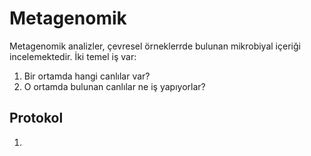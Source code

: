 # Metagenomik

Metagenomik analizler, çevresel örneklerrde bulunan mikrobiyal içeriği incelemektedir. İki temel iş var:


1. Bir ortamda hangi canlılar var?
2. O ortamda bulunan canlılar ne iş yapıyorlar?


## Protokol


1. 

